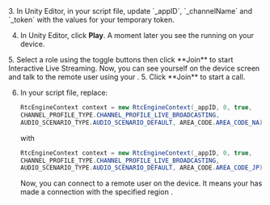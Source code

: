 <PlatformWrapper platform="unity">
3. In Unity Editor, in your script file, update `_appID`, `_channelName` and `_token` with the values for your temporary token.

4. In Unity Editor, click **Play**. A moment later you see the <Vpl k="CLIENT" /> running on your device.

<ProductWrapper product="interactive-live-streaming">
5. Select a role using the toggle buttons then click **Join** to start Interactive Live Streaming. Now, you can see yourself on the device screen and talk to the remote user using your <Vpl k="CLIENT" />.
</ProductWrapper>

<ProductWrapper notAllowed="interactive-live-streaming">
5. Click **Join** to start a call.
</ProductWrapper>

6. In your script file,
    replace:

    ``` csharp
    RtcEngineContext context = new RtcEngineContext(_appID, 0, true,
    CHANNEL_PROFILE_TYPE.CHANNEL_PROFILE_LIVE_BROADCASTING,
    AUDIO_SCENARIO_TYPE.AUDIO_SCENARIO_DEFAULT, AREA_CODE.AREA_CODE_NA);
    ```
    with
    ``` csharp
    RtcEngineContext context = new RtcEngineContext(_appID, 0, true,
    CHANNEL_PROFILE_TYPE.CHANNEL_PROFILE_LIVE_BROADCASTING,
    AUDIO_SCENARIO_TYPE.AUDIO_SCENARIO_DEFAULT, AREA_CODE.AREA_CODE_JP);
    ```
    Now, you can connect to a remote user on the device. It means your <Vpl k="CLIENT" /> has made a connection with the specified region <Vg k="AGORA_BACKEND" />.
</PlatformWrapper>